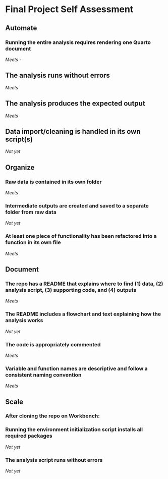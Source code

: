 # Final Project Self Assessment

## Automate

### Running the entire analysis requires rendering one Quarto document

*Meets* - 

## The analysis runs without errors

*Meets*

## The analysis produces the expected output

*Meets*

## Data import/cleaning is handled in its own script(s)

*Not yet*

## Organize

### Raw data is contained in its own folder

*Meets*

### Intermediate outputs are created and saved to a separate folder from raw data

*Not yet*

### At least one piece of functionality has been refactored into a function in its own file

*Meets*

## Document

### The repo has a README that explains where to find (1) data, (2) analysis script, (3) supporting code, and (4) outputs

*Meets*

### The README includes a flowchart and text explaining how the analysis works

*Not yet*

### The code is appropriately commented

*Meets*

### Variable and function names are descriptive and follow a consistent naming convention

*Meets*

## Scale

### After cloning the repo on Workbench:


### Running the environment initialization script installs all required packages

*Not yet*

### The analysis script runs without errors

*Not yet*
